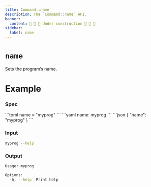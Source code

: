 ```yaml
---
title: Command::name
description: The `Command::name` API.
banner:
  content: 🚧 🚧 🚧 Under construction 🚧 🚧 🚧
sidebar:
  label: name
---
```



# `name` <LinkButton href="https://docs.rs/clap/latest/clap/struct.Command.html#method.name" icon="open-book" variant="minimal"></LinkButton>

<Badge text="since 0.1.0" size="small" />

Sets the program’s name.

# Example

### Spec

<Tabs syncKey="format">
  <TabItem label="TOML">
```toml
name = "myprog"
```
  </TabItem>
  <TabItem label="YAML">
```yaml
name: myprog
```
  </TabItem>
  <TabItem label="JSON">
```json
{
  "name": "myprog"
}
```
  </TabItem>
</Tabs>

### Input

```bash
myprog --help
```

### Output

```bash
Usage: myprog

Options:
  -h, --help  Print help
```
